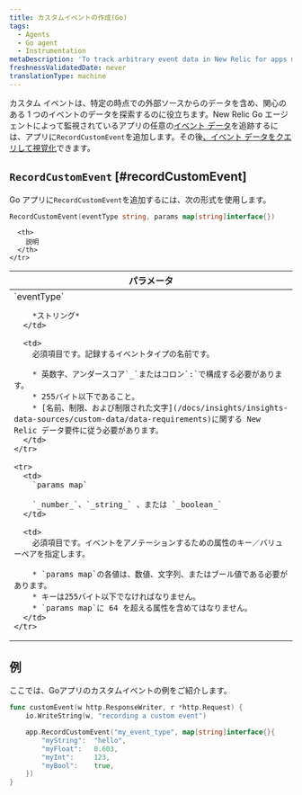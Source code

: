 ```yaml
---
title: カスタムイベントの作成(Go)
tags:
  - Agents
  - Go agent
  - Instrumentation
metaDescription: 'To track arbitrary event data in New Relic for apps monitored by your New Relic Go agent, use RecordCustomEvent.'
freshnessValidatedDate: never
translationType: machine
---
```


カスタム イベントは、特定の時点での外部ソースからのデータを含め、関心のある 1 つのイベントのデータを探索するのに役立ちます。New Relic Go エージェントによって監視されているアプリの任意の[イベント データ](/docs/data-analysis/metrics/analyze-your-metrics/data-collection-metric-timeslice-event-data#event-data)を追跡するには、アプリに`RecordCustomEvent`を追加します。その後[、イベント データをクエリして視覚化](/docs/query-your-data)できます。

## `RecordCustomEvent` [#recordCustomEvent]

Go アプリに`RecordCustomEvent`を追加するには、次の形式を使用します。

```go
RecordCustomEvent(eventType string, params map[string]interface{})
```

<table>
  <thead>
    <tr>
      <th width="25%">
        パラメータ
      </th>

      <th>
        説明
      </th>
    </tr>
  </thead>

  <tbody>
    <tr>
      <td>
        `eventType`

        *ストリング*
      </td>

      <td>
        必須項目です。記録するイベントタイプの名前です。

        * 英数字、アンダースコア`_`またはコロン`:`で構成する必要があります。
        * 255バイト以下であること。
        * [名前、制限、および制限された文字](/docs/insights/insights-data-sources/custom-data/data-requirements)に関する New Relic データ要件に従う必要があります。
      </td>
    </tr>

    <tr>
      <td>
        `params map`

        `_number_`、`_string_` 、または `_boolean_`
      </td>

      <td>
        必須項目です。イベントをアノテーションするための属性のキー／バリューペアを指定します。

        * `params map`の各値は、数値、文字列、またはブール値である必要があります。
        * キーは255バイト以下でなければなりません。
        * `params map`に 64 を超える属性を含めてはなりません。
      </td>
    </tr>
  </tbody>
</table>

## 例

ここでは、Goアプリのカスタムイベントの例をご紹介します。

```go
func customEvent(w http.ResponseWriter, r *http.Request) {
    io.WriteString(w, "recording a custom event")

    app.RecordCustomEvent("my_event_type", map[string]interface{}{
        "myString":  "hello",
        "myFloat":   0.603,
        "myInt":     123,
        "myBool":    true,
    })
}
```